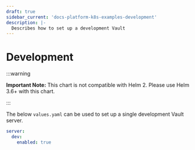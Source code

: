 ```yaml
---
draft: true
sidebar_current: 'docs-platform-k8s-examples-development'
description: |-
  Describes how to set up a development Vault
---
```


# Development

:::warning

**Important Note:** This chart is not compatible with Helm 2. Please use Helm 3.6+ with this chart.

:::

The below `values.yaml` can be used to set up a single development Vault server.

```yaml
server:
  dev:
    enabled: true
```
